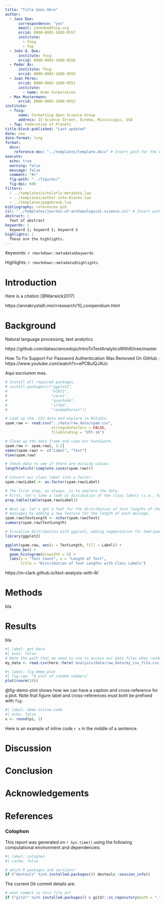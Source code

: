```yaml
---
title: "Title Goes Here"
author:
  - Jane Doe:
      correspondence: "yes"
      email: janedoe@fosg.org
      orcid: 0000-0003-1689-0557
      institute:
        - fosg
        - fop
  - John Q. Doe:
      institute: fosg
      orcid: 0000-0003-1689-0558
  - Peder Ås:
      institute: fosg
      orcid: 0000-0003-1689-0559
  - Juan Pérez:
      orcid: 0000-0003-1689-0551
      institute:
        - name: Acme Corporation
  - Max Mustermann:
      orcid: 0000-0003-1689-0552
institute:
  - fosg:
      name: Formatting Open Science Group
      address: 23 Science Street, Eureka, Mississippi, USA
  - fop: Federation of Planets
title-block-published: "Last updated"  
date: now
date-format: long
format: 
  docx:
    reference-doc: "../templates/template.docx" # Insert path for the DOCX file
execute:
  echo: true
  warning: false
  message: false
  comment: "#>"
  fig-path: "../figures/"
  fig-dpi: 600
filters:
  - ../templates/scholarly-metadata.lua
  - ../templates/author-info-blocks.lua
  - ../templates/pagebreak.lua
bibliography: references.bib
csl: "../templates/journal-of-archaeological-science.csl" # Insert path for the bib-style
abstract: |
  Text of abstract
keywords: |
  keyword 1; keyword 2; keyword 3
highlights: |
  These are the highlights. 
---
```


<!-- This is the format for text comments that will be ignored during renderings. Do not put R code in these comments because it will not be ignored. -->

<!-- With the following code you can access and display values from the yml header above. -->

Keywords: `r rmarkdown::metadata$keywords`

Highlights: `r rmarkdown::metadata$highlights`

<!-- The actual document text starts here: -->

# Introduction

Here is a citation [@Marwick2017]

https://annakrystalli.me/rrresearch/10_compendium.html

# Background

Natural language processing, text analytics

https://github.com/datasciencedojo/IntroToTextAnalyticsWithR/tree/master

How To Fix Support For Password Authentication Was Removed On GitHub : https://www.youtube.com/watch?v=ePCBuIQJAUc

Aqui escriurem mes.

```r

# Install all required packages.
# install.packages(c("ggplot2",
#                    "e1071",
#                    "caret",
#                    "quanteda",
#                    "irlba",
#                    "randomForest"))

```


```r

# Load up the .CSV data and explore in RStudio.
spam.raw <- read.csv("../data/raw_data/spam.csv", 
                     stringsAsFactors = FALSE, 
                     fileEncoding = "UTF-16")

# Clean up the data frame and view our handiwork.
spam.raw <- spam.raw[, 1:2]
names(spam.raw) <- c("Label", "Text")
View(spam.raw)

# Check data to see if there are missing values.
length(which(!complete.cases(spam.raw)))

# Convert our class label into a factor.
spam.raw$Label <- as.factor(spam.raw$Label)

# The first step, as always, is to explore the data.
# First, let's take a look at distibution of the class labels (i.e., ham vs. spam).
prop.table(table(spam.raw$Label))

# Next up, let's get a feel for the distribution of text lengths of the SMS 
# messages by adding a new feature for the length of each message.
spam.raw$TextLength <- nchar(spam.raw$Text)
summary(spam.raw$TextLength)

# Visualize distribution with ggplot2, adding segmentation for ham/spam.
library(ggplot2)

ggplot(spam.raw, aes(x = TextLength, fill = Label)) +
  theme_bw() +
  geom_histogram(binwidth = 5) +
  labs(y = "Text Count", x = "Length of Text",
       title = "Distribution of Text Lengths with Class Labels")

```

https://m-clark.github.io/text-analysis-with-R/


# Methods

bla

# Results

bla

<!-- Here's some example analysis code: -->

```r
#| label: get-data
#| eval: false
# Note the path that we need to use to access our data files when rendering this document
my_data <- read.csv(here::here('analysis/data/raw_data/my_csv_file.csv'))
```

```r
#| label: fig-demo-plot
#| fig-cap: "A plot of random numbers"
plot(rnorm(10))
```

@fig-demo-plot shows how we can have a caption and cross-reference for a plot. Note that figure label and cross-references must both be prefixed with `fig-`

```r
#| label: demo-inline-code
#| echo: false
x <- round(pi, 2)
```

Here is an example of inline code `r x` in the middle of a sentence.

# Discussion

# Conclusion

# Acknowledgements

<!-- The following line inserts a page break  -->

\newpage

# References

<!-- The following line ensures the references appear here for the MS Word or HTML output files, rather than right at the end of the document (this will not work for PDF files):  -->

::: {#refs}
:::

\newpage

### Colophon

This report was generated on `r Sys.time()` using the following computational environment and dependencies:

```r
#| label: colophon
#| cache: false

# which R packages and versions?
if ("devtools" %in% installed.packages()) devtools::session_info()
```

The current Git commit details are:

```r
# what commit is this file at? 
if ("git2r" %in% installed.packages() & git2r::in_repository(path = ".")) git2r::repository(here::here())  
```
